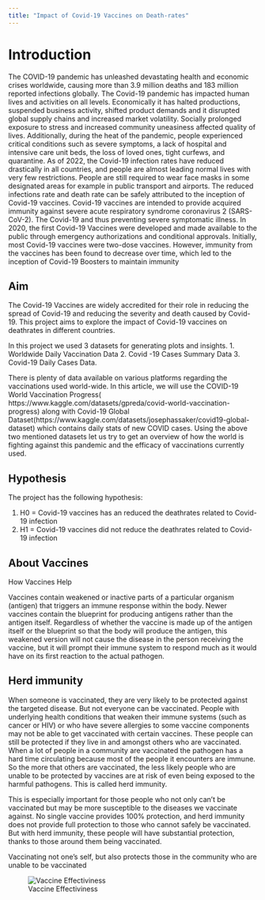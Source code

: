 ```yaml
---
title: "Impact of Covid-19 Vaccines on Death-rates"
---
```


# Introduction

The COVID-19 pandemic has unleashed devastating health and economic crises worldwide,
causing more than 3.9 million deaths and 183 million reported infections globally. The Covid-19 pandemic has impacted human lives and activities on all levels. Economically it has halted
productions, suspended business activity, shifted product demands and it disrupted global
supply chains and increased market volatility. Socially prolonged exposure to stress and
increased community uneasiness affected quality of lives. Additionally, during the heat of the
pandemic, people experienced critical conditions such as severe symptoms, a lack of hospital
and intensive care unit beds, the loss of loved ones, tight curfews, and quarantine. As of 2022, the Covid-19 infection rates have reduced drastically in all countries, and people
are almost leading normal lives with very few restrictions. People are still required to wear face masks in some designated areas for example in public transport and airports. The reduced
infections rate and death rate can be safely attributed to the inception of Covid-19 vaccines. Covid-19 vaccines are intended to provide acquired immunity against severe acute respiratory syndrome coronavirus 2 (SARS-CoV-2). The Covid-19 and thus preventing severe symptomatic illness. In 2020, the first Covid-19 Vaccines were developed and made available to the public through emergency authorizations and conditional approvals. Initially, most Covid-19 vaccines were two-dose vaccines. However, immunity from the vaccines has been found to decrease over time, which led to the inception of Covid-19 Boosters to maintain immunity


## Aim

The Covid-19 Vaccines are widely accredited for their role in reducing the spread of Covid-19 and reducing the severity and death caused by Covid-19. This project aims to explore the impact of Covid-19 vaccines on deathrates in different countries.

In this project we used 3 datasets for generating plots and insights. 
1. Worldwide Daily Vaccination Data
2. Covid -19 Cases Summary Data
3. Covid-19 Daily Cases Data.

There is plenty of data available on various platforms regarding the vaccinations used world-wide. In this article, we will use the COVID-19 World Vaccination Progress( https://www.kaggle.com/datasets/gpreda/covid-world-vaccination-progress) along with Covid-19 Global Dataset(https://www.kaggle.com/datasets/josephassaker/covid19-global-dataset) which contains daily stats of new COVID cases. Using the above two mentioned datasets let us try to get an overview of how the world is fighting against this pandemic and the efficacy of vaccinations currently used.


## Hypothesis 
The project has the following hypothesis:

 1. H0 = Covid-19 vaccines has an reduced the deathrates related to Covid-19 infection
 2. H1 = Covid-19 vaccines did not reduce the deathrates related to Covid-19 infection 
 
 
## About Vaccines 

How Vaccines Help 

Vaccines contain weakened or inactive parts of a particular organism (antigen) that triggers an immune response within the body. Newer vaccines contain the blueprint for producing antigens rather than the antigen itself. Regardless of whether the vaccine is made up of the antigen itself or the blueprint so that the body will produce the antigen, this weakened version will not cause the disease in the person receiving the vaccine, but it will prompt their immune system to respond much as it would have on its first reaction to the actual pathogen.

## Herd immunity
When someone is vaccinated, they are very likely to be protected against the targeted disease. But not everyone can be vaccinated. People with underlying health conditions that weaken their immune systems (such as cancer or HIV) or who have severe allergies to some vaccine components may not be able to get vaccinated with certain vaccines. These people can still be protected if they live in and amongst others who are vaccinated. When a lot of people in a community are vaccinated the pathogen has a hard time circulating because most of the people it encounters are immune. So the more that others are vaccinated, the less likely people who are unable to be protected by vaccines are at risk of even being exposed to the harmful pathogens. This is called herd immunity.

This is especially important for those people who not only can’t be vaccinated but may be more susceptible to the diseases we vaccinate against. No single vaccine provides 100% protection, and herd immunity does not provide full protection to those who cannot safely be vaccinated. But with herd immunity, these people will have substantial protection, thanks to those around them being vaccinated.

Vaccinating not one's self, but also protects those in the community who are unable to be vaccinated

![Vaccine Effectiviness](images/6c374c11-2221-4872-943e-5fa2d92d628d.png)


